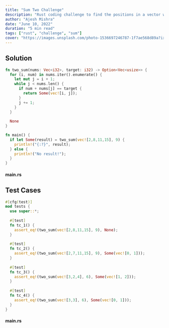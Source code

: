 ```yaml
---
title: "Sum Two Challenge"
description: "Rust coding challenge to find the positions in a vector which sum matches the target given."
author: "Ajesh Mishra"
date: "June 10, 2022"
duration: "5 min read"
tags: ["rust", "challenge", "sum"]
cover: "https://images.unsplash.com/photo-1536697246787-1f7ae568d89a?ixlib=rb-1.2.1&ixid=MnwxMjA3fDB8MHxwaG90by1wYWdlfHx8fGVufDB8fHx8&auto=format&fit=crop&w=1587&q=80"
---
```


## Solution

```rust
fn two_sum(nums: Vec<i32>, target: i32) -> Option<Vec<usize>> {
  for (i, num) in nums.iter().enumerate() {
    let mut j = i + 1;
    while j < nums.len() {
      if num + nums[j] == target {
        return Some(vec![i, j]);
      }
      j += 1;
    }
  }
  
  None
}

fn main() {
  if let Some(result) = two_sum(vec![2,8,11,15], 9) {
    println!("{:?}", result);
  } else {
    println!("No result!");
  }
}
```

#### main.rs

## Test Cases

```rust
#[cfg(test)]
mod tests {
  use super::*;
  
  #[test]
  fn tc_1() {
    assert_eq!(two_sum(vec![2,8,11,15], 9), None);
  }
  
  #[test]
  fn tc_2() {
    assert_eq!(two_sum(vec![2,7,11,15], 9), Some(vec![0, 1]));
  }
  
  #[test]
  fn tc_3() {
    assert_eq!(two_sum(vec![3,2,4], 6), Some(vec![1, 2]));
  }
  
  #[test]
  fn tc_4() {
    assert_eq!(two_sum(vec![3,3], 6), Some(vec![0, 1]));
  }
}
```

#### main.rs